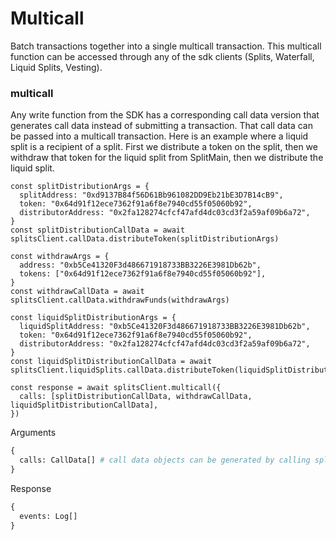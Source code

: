 # Multicall

Batch transactions together into a single multicall transaction. This multicall function can be accessed 
through any of the sdk clients (Splits, Waterfall, Liquid Splits, Vesting).

### multicall

Any write function from the SDK has a corresponding call data version that generates call data instead
of submitting a transaction. That call data can be passed into a multicall transaction. Here is an 
example where a liquid split is a recipient of a split. First we distribute a token on the split, then 
we withdraw that token for the liquid split from SplitMain, then we distribute the liquid split.

```
const splitDistributionArgs = {
  splitAddress: "0xd9137B84f56D61Bb961082DD9Eb21bE3D7B14cB9",
  token: "0x64d91f12ece7362f91a6f8e7940cd55f05060b92",
  distributorAddress: "0x2fa128274cfcf47afd4dc03cd3f2a59af09b6a72",
}
const splitDistributionCallData = await splitsClient.callData.distributeToken(splitDistributionArgs)

const withdrawArgs = {
  address: "0xb5Ce41320F3d486671918733BB3226E3981Db62b",
  tokens: ["0x64d91f12ece7362f91a6f8e7940cd55f05060b92"],
}
const withdrawCallData = await splitsClient.callData.withdrawFunds(withdrawArgs)

const liquidSplitDistributionArgs = {
  liquidSplitAddress: "0xb5Ce41320F3d486671918733BB3226E3981Db62b",
  token: "0x64d91f12ece7362f91a6f8e7940cd55f05060b92",
  distributorAddress: "0x2fa128274cfcf47afd4dc03cd3f2a59af09b6a72",
}
const liquidSplitDistributionCallData = await splitsClient.liquidSplits.callData.distributeToken(liquidSplitDistributionArgs)

const response = await splitsClient.multicall({
  calls: [splitDistributionCallData, withdrawCallData, liquidSplitDistributionCallData],
})
```

Arguments
```graphql
{
  calls: CallData[] # call data objects can be generated by calling splitsClient.callData.functionName
}
```

Response
```graphql
{
  events: Log[]
}
```
